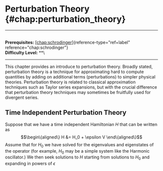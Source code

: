 # Perturbation Theory \{#chap:perturbation_theory\}

------------------------------------------------------------------------

\
**Prerequisites:**
[\[chap:schrodinger\]](#chap:schrodinger)\{reference-type="ref+label"
reference="chap:schrodinger"\}\
**Difficulty Level:** \*\*\

------------------------------------------------------------------------

This chapter provides an introduce to perturbation theory. Broadly
stated, perturbation theory is a technique for approximating hard to
compute quantities by adding on additional terms (perturbations) to
simpler physical theories. Perturbation theory is related to classical
approximation techniques such as Taylor series expansions, but with the
crucial difference that perturbation theory techniques may sometimes be
fruitfully used for divergent series.

## Time Independent Perturbation Theory

Suppose that we have a time independent Hamiltonian $H$ that can be
written as $$\begin\{aligned\}
    H &= H_0 + \epsilon V
\end\{aligned\}$$ Assume that for $H_0$ we have solved for the eigenvalues
and eigenstates of the operator (for example, $H_0$ may be a simple
system like the Harmonic oscillator.) We then seek solutions to $H$
starting from solutions to $H_0$ and expanding in powers of $\epsilon$
